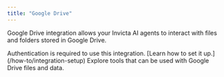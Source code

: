 ```yaml
---
title: "Google Drive"
---
```


Google Drive integration allows your Invicta AI agents to interact with files and folders stored in Google Drive.

<Note>
  Authentication is required to use this integration. [Learn how to set it
  up.](/how-to/integration-setup)
</Note>

<CardGroup cols={2}>
  <Card
    title="Google Drive Knowledge Base"
    icon="folder"
    href="/ai-agents/knowledge-base"
  >
    Explore tools that can be used with Google Drive files and data.
  </Card>
</CardGroup>
